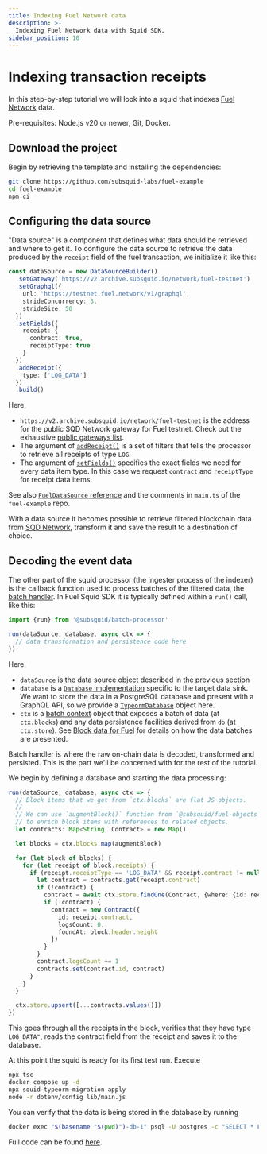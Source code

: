 ```yaml
---
title: Indexing Fuel Network data
description: >-
  Indexing Fuel Network data with Squid SDK.
sidebar_position: 10
---
```


# Indexing transaction receipts

In this step-by-step tutorial we will look into a squid that indexes [Fuel Network](https://fuel.network/) data.

Pre-requisites: Node.js v20 or newer, Git, Docker.

## Download the project

Begin by retrieving the template and installing the dependencies:
```bash
git clone https://github.com/subsquid-labs/fuel-example
cd fuel-example
npm ci
```

## Configuring the data source

"Data source" is a component that defines what data should be retrieved and where to get it. To configure the data source to retrieve the data produced by the `receipt` field of the fuel transaction, we initialize it like this:
```typescript title="src/main.ts"
const dataSource = new DataSourceBuilder()
  .setGateway('https://v2.archive.subsquid.io/network/fuel-testnet')
  .setGraphql({
    url: 'https://testnet.fuel.network/v1/graphql',
    strideConcurrency: 3,
    strideSize: 50
  })
  .setFields({
    receipt: {
      contract: true,
      receiptType: true
    }
  })
  .addReceipt({
    type: ['LOG_DATA']
  })
  .build()
```

Here,
* `https://v2.archive.subsquid.io/network/fuel-testnet` is the address for the public SQD Network gateway for Fuel testnet. Check out the exhaustive [public gateways list](/subsquid-network/reference/networks).
* The argument of [`addReceipt()`](/fuel-indexing/fuel-datasource/receipts) is a set of filters that tells the processor to retrieve all receipts of type `LOG`.
* The argument of [`setFields()`](/fuel-indexing/fuel-datasource/field-selection) specifies the exact fields we need for every data item type. In this case we request `contract` and `receiptType` for receipt data items.

See also [`FuelDataSource` reference](/fuel-indexing/fuel-datasource) and the comments in `main.ts` of the `fuel-example` repo.

With a data source it becomes possible to retrieve filtered blockchain data from [SQD Network](/subsquid-network/overview), transform it and save the result to a destination of choice.
## Decoding the event data

The other part of the squid processor (the ingester process of the indexer) is the callback function used to process batches of the filtered data, the [batch handler](/sdk/reference/processors/architecture/#processorrun). In Fuel Squid SDK it is typically defined within a `run()` call, like this:
```typescript
import {run} from '@subsquid/batch-processor'

run(dataSource, database, async ctx => {
  // data transformation and persistence code here
})
```
Here,
* `dataSource` is the data source object described in the previous section
* `database` is a [`Database` implementation](/sdk/resources/persisting-data/overview/) specific to the target data sink. We want to store the data in a PostgreSQL database and present with a GraphQL API, so we provide a [`TypeormDatabase`](/sdk/resources/persisting-data/typeorm/) object here.
* `ctx` is a [batch context](/sdk/reference/processors/architecture/#batch-context) object that exposes a batch of data (at `ctx.blocks`) and any data persistence facilities derived from `db` (at `ctx.store`). See [Block data for Fuel](/fuel-indexing/fuel-datasource/context-interfaces/) for details on how the data batches are presented.

Batch handler is where the raw on-chain data is decoded, transformed and persisted. This is the part we'll be concerned with for the rest of the tutorial.

We begin by defining a database and starting the data processing:
```typescript title="src/main.ts"
run(dataSource, database, async ctx => {
  // Block items that we get from `ctx.blocks` are flat JS objects.
  //
  // We can use `augmentBlock()` function from `@subsquid/fuel-objects`
  // to enrich block items with references to related objects.
  let contracts: Map<String, Contract> = new Map()

  let blocks = ctx.blocks.map(augmentBlock)

  for (let block of blocks) {
    for (let receipt of block.receipts) {
      if (receipt.receiptType == 'LOG_DATA' && receipt.contract != null) {
        let contract = contracts.get(receipt.contract)
        if (!contract) {
          contract = await ctx.store.findOne(Contract, {where: {id: receipt.contract}})
          if (!contract) {
            contract = new Contract({
              id: receipt.contract,
              logsCount: 0,
              foundAt: block.header.height
            })
          }
        }
        contract.logsCount += 1
        contracts.set(contract.id, contract)
      }
    }
  }

  ctx.store.upsert([...contracts.values()])
})
```
This goes through all the receipts in the block, verifies that they have type `LOG_DATA"`, reads the contract field from the receipt and saves it to the database.

At this point the squid is ready for its first test run. Execute
```bash
npx tsc
docker compose up -d
npx squid-typeorm-migration apply
node -r dotenv/config lib/main.js
```
You can verify that the data is being stored in the database by running
```bash
docker exec "$(basename "$(pwd)")-db-1" psql -U postgres -c "SELECT * FROM contract"
```
Full code can be found [here](https://github.com/subsquid-labs/fuel-example).
